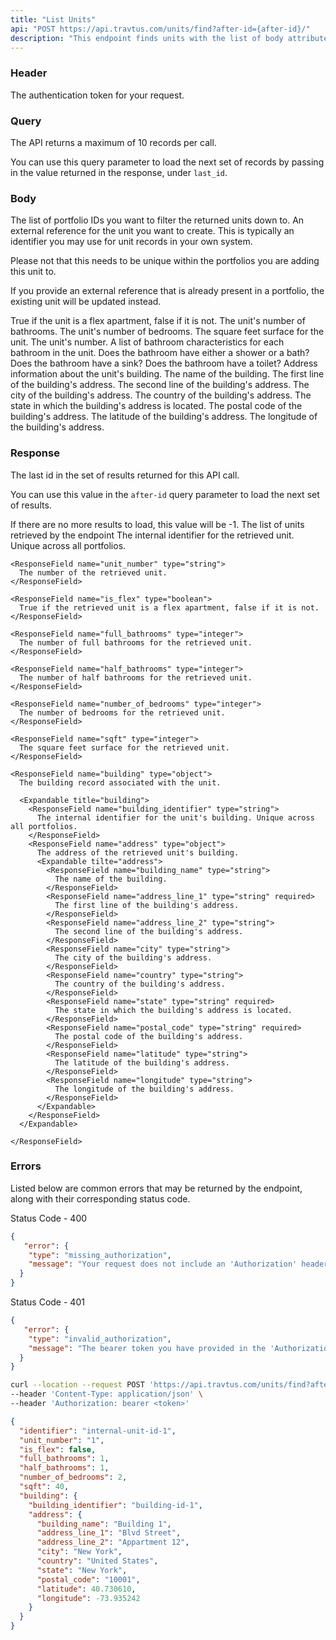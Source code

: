 ```yaml
---
title: "List Units"
api: "POST https://api.travtus.com/units/find?after-id={after-id}/"
description: "This endpoint finds units with the list of body attributes passed to it."
---
```


### Header

<ParamField header="Auhtorization" type="string" default="none" required>
  The authentication token for your request.
</ParamField>

### Query

<ParamField query="after-id" type="string" default="1">
  The API returns a maximum of 10 records per call.
  
  You can use this query parameter to load the next set of records by passing in the value returned in the response, under `last_id`.
</ParamField>

### Body
<ParamField body="portfolios" type="[string]" default="none">
  The list of portfolio IDs you want to filter the returned units down to.
</ParamField>

<ParamField body="external_ref" type="string" default="none">
  An external reference for the unit you want to create. This is typically an identifier you may use for unit records in your own system.
  
  Please not that this needs to be unique within the portfolios you are adding this unit to.

  If you provide an external reference that is already present in a portfolio, the existing unit will be updated instead.
</ParamField>

<ParamField body="has_flex_wall" type="boolean" default="none">
  True if the unit is a flex apartment, false if it is not.
</ParamField>

<ParamField body="number_of_bathrooms" type="integer" default="none">
  The unit's number of bathrooms.
</ParamField>

<ParamField body="number_of_bedrooms" type="integer" default="none">
  The unit's number of bedrooms.
</ParamField>

<ParamField body="sqft" type="integer" default="none">
  The square feet surface for the unit.
</ParamField>

<ParamField body="unit_number" type="string" default="none">
  The unit's number.
</ParamField>

<ParamField body="bathrooms" type="[object]" default="none">
  A list of bathroom characteristics for each bathroom in the unit.
  <Expandable title="bathroom">
    <ParamField body="has_shower_or_bath" type="boolean" deafult="none">
      Does the bathroom have either a shower or a bath?
    </ParamField>
    <ParamField body="has_sink" type="boolean" deafult="none">
      Does the bathroom have a sink?
    </ParamField>
    <ParamField body="has_toilet" type="boolean" deafult="none">
      Does the bathroom have a toilet?
    </ParamField>
  </Expandable>
</ParamField>

<ParamField body="building" type="object" default="none">
  Address information about the unit's building.
  <Expandable tilte="address">
    <ParamField body="building_name" type="string">
      The name of the building.
    </ParamField>
    <ParamField body="address_line_1" type="string">
      The first line of the building's address.
    </ParamField>
    <ParamField body="address_line_2" type="string">
      The second line of the building's address.
    </ParamField>
    <ParamField body="city" type="string">
      The city of the building's address.
    </ParamField>
    <ParamField body="country" type="string">
      The country of the building's address.
    </ParamField>
    <ParamField body="state" type="string">
      The state in which the building's address is located.
    </ParamField>
    <ParamField body="postal_code" type="string">
      The postal code of the building's address.
    </ParamField>
    <ParamField body="latitude" type="float">
      The latitude of the building's address.
    </ParamField>
    <ParamField body="longitude" type="float">
      The longitude of the building's address.
    </ParamField>
  </Expandable>
</ParamField>

### Response

<ResponseField name="last_id" type="integer">
  The last id in the set of results returned for this API call.

  You can use this value in the `after-id` query parameter to load the next set of results.

  If there are no more results to load, this value will be -1.
</ResponseField>
<ResponseField name="units" type="[object]">
  The list of units retrieved by the endpoint
  <Expandable title="unit">
    <ResponseField name="identifier" type="string">
      The internal identifier for the retrieved unit. Unique across all portfolios.
    </ResponseField>

    <ResponseField name="unit_number" type="string">
      The number of the retrieved unit.
    </ResponseField>

    <ResponseField name="is_flex" type="boolean">
      True if the retrieved unit is a flex apartment, false if it is not.
    </ResponseField>

    <ResponseField name="full_bathrooms" type="integer">
      The number of full bathrooms for the retrieved unit.
    </ResponseField>

    <ResponseField name="half_bathrooms" type="integer">
      The number of half bathrooms for the retrieved unit.
    </ResponseField>

    <ResponseField name="number_of_bedrooms" type="integer">
      The number of bedrooms for the retrieved unit.
    </ResponseField>

    <ResponseField name="sqft" type="integer">
      The square feet surface for the retrieved unit.
    </ResponseField>

    <ResponseField name="building" type="object">
      The building record associated with the unit.

      <Expandable title="building">
        <ResponseField name="building_identifier" type="string">
          The internal identifier for the unit's building. Unique across all portfolios.
        </ResponseField>
        <ResponseField name="address" type="object">
          The address of the retrieved unit's building.
          <Expandable tilte="address">
            <ResponseField name="building_name" type="string">
              The name of the building.
            </ResponseField>
            <ResponseField name="address_line_1" type="string" required>
              The first line of the building's address.
            </ResponseField>
            <ResponseField name="address_line_2" type="string">
              The second line of the building's address.
            </ResponseField>
            <ResponseField name="city" type="string">
              The city of the building's address.
            </ResponseField>
            <ResponseField name="country" type="string">
              The country of the building's address.
            </ResponseField>
            <ResponseField name="state" type="string" required>
              The state in which the building's address is located.
            </ResponseField>
            <ResponseField name="postal_code" type="string" required>
              The postal code of the building's address.
            </ResponseField>
            <ResponseField name="latitude" type="string">
              The latitude of the building's address.
            </ResponseField>
            <ResponseField name="longitude" type="string">
              The longitude of the building's address.
            </ResponseField>
          </Expandable>
        </ResponseField>
      </Expandable>

    </ResponseField>
  </Expandable>
</ResponseField>

### Errors
Listed below are common errors that may be returned by the endpoint, along with their corresponding status code.

Status Code - 400
```json Missing Authorization header
{
   "error": {
    "type": "missing_authorization",
    "message": "Your request does not include an 'Authorization' header with a bearer token for your account."
  }
}
```

Status Code - 401
```json Invalid/Expired Authorization header bearer token value
{
   "error": {
    "type": "invalid_authorization",
    "message": "The bearer token you have provided in the 'Authorization' header is invalid."
  }
}

```

<RequestExample>

```bash Example Request
curl --location --request POST 'https://api.travtus.com/units/find?after-id=1' \
--header 'Content-Type: application/json' \
--header 'Authorization: bearer <token>'
```

</RequestExample>

<ResponseExample>

```json Response
{
  "identifier": "internal-unit-id-1",
  "unit_number": "1",
  "is_flex": false,
  "full_bathrooms": 1,
  "half_bathrooms": 1,
  "number_of_bedrooms": 2,
  "sqft": 40,
  "building": {
    "building_identifier": "building-id-1",
    "address": {
      "building_name": "Building 1",
      "address_line_1": "Blvd Street",
      "address_line_2": "Appartment 12",
      "city": "New York",
      "country": "United States",
      "state": "New York",
      "postal_code": "10001",
      "latitude": 40.730610,
      "longitude": -73.935242
    }
  }
}
```

</ResponseExample>



